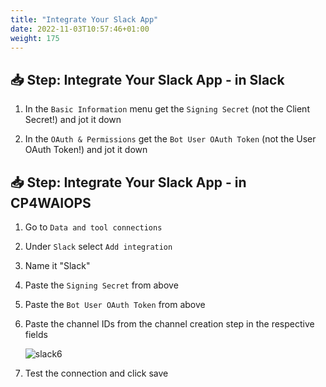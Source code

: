 ```yaml
---
title: "Integrate Your Slack App"
date: 2022-11-03T10:57:46+01:00
weight: 175
---
```




## 📥 Step: Integrate Your Slack App - in Slack




1. In the `Basic Information` menu get the `Signing Secret` (not the Client Secret!) and jot it down

3. In the `OAuth & Permissions` get the `Bot User OAuth Token` (not the User OAuth Token!) and jot it down




## 📥 Step: Integrate Your Slack App - in CP4WAIOPS




1. Go to `Data and tool connections`
5. Under `Slack` select `Add integration`
6. Name it "Slack"
7. Paste the `Signing Secret` from above
8. Paste the `Bot User OAuth Token` from above
9. Paste the channel IDs from the channel creation step in the respective fields

	![slack6](./../images/slack/slack012.png)

10. Test the connection and click save





